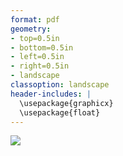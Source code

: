 ```yaml
---
format: pdf
geometry: 
- top=0.5in
- bottom=0.5in  
- left=0.5in
- right=0.5in
- landscape
classoption: landscape
header-includes: |
  \usepackage{graphicx}
  \usepackage{float}
---
```


![](TheTable.png)

```{=latex}
%s
```

